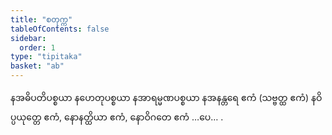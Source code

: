 ```yaml
---
title: "စတုက္က"
tableOfContents: false
sidebar:
  order: 1
type: "tipitaka"
basket: "ab"
---
```



<DynamicBreadcrumb />

<Paragraph number="257">
နအဓိပတိပစ္စယာ နဟေတုပစ္စယာ နအာရမ္မဏပစ္စယာ နအနန္တရေ ဧကံ (သဗ္ဗတ္ထ ဧကံ) နဝိပ္ပယုတ္တေ ဧကံ, နောနတ္ထိယာ ဧကံ, နောဝိဂတေ ဧကံ …ပေ… .
</Paragraph>